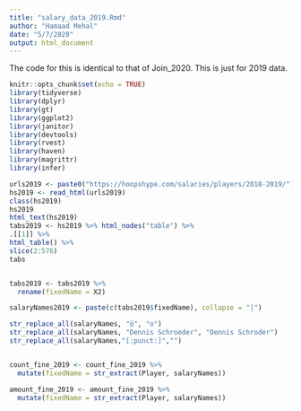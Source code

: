```yaml
---
title: "salary_data_2019.Rmd"
author: "Hamaad Mehal"
date: "5/7/2020"
output: html_document
---
```


The code for this is identical to that of Join_2020. This is just for 2019 data.

```r
knitr::opts_chunk$set(echo = TRUE)
library(tidyverse)
library(dplyr)
library(gt)
library(ggplot2)
library(janitor)
library(devtools)
library(rvest)
library(haven)
library(magrittr)
library(infer)
```

```r
urls2019 <- paste0("https://hoopshype.com/salaries/players/2018-2019/") 
hs2019 <- read_html(urls2019)
class(hs2019)
hs2019
html_text(hs2019)
tabs2019 <- hs2019 %>% html_nodes("table") %>%
.[[1]] %>%
html_table() %>%
slice(2:576)
tabs


tabs2019 <- tabs2019 %>%
  rename(fixedName = X2)
```



```r


salaryNames2019 <- paste(c(tabs2019$fixedName), collapse = "|")

str_replace_all(salaryNames, "ö", "o")
str_replace_all(salaryNames, "Dennis Schroeder", "Dennis Schroder")
str_replace_all(salaryNames,"[:punct:]","")


count_fine_2019 <- count_fine_2019 %>%
  mutate(fixedName = str_extract(Player, salaryNames))

amount_fine_2019 <- amount_fine_2019 %>%
  mutate(fixedName = str_extract(Player, salaryNames))
```